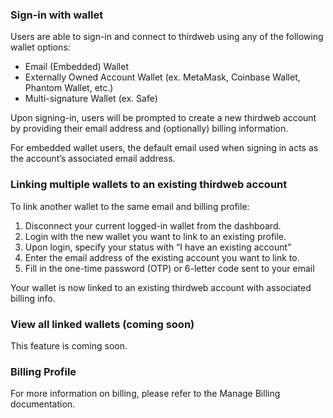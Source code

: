 
### Sign-in with wallet

Users are able to sign-in and connect to thirdweb using any of the following wallet options:

- Email (Embedded) Wallet
- Externally Owned Account Wallet (ex. MetaMask, Coinbase Wallet, Phantom Wallet, etc.)
- Multi-signature Wallet (ex. Safe)

Upon signing-in, users will be prompted to create a new thirdweb account by providing their email address and (optionally) billing information. 

<Callout variant='warning' title="Embedded Wallet Default Email">
For embedded wallet users, the default email used when signing in acts as the account’s associated email address.
</Callout>

### Linking multiple wallets to an existing thirdweb account

To link another wallet to the same email and billing profile:

1. Disconnect your current logged-in wallet from the dashboard.
2. Login with the new wallet you want to link to an existing profile.
3. Upon login, specify your status with “I have an existing account”
4. Enter the email address of the existing account you want to link to.
5. Fill in the one-time password (OTP) or 6-letter code sent to your email 

Your wallet is now linked to an existing thirdweb account with associated billing info.

### View all linked wallets (coming soon)

This feature is coming soon. 

### Billing Profile

For more information on billing, please refer to the Manage Billing documentation.